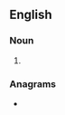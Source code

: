 ==English==

===Noun===
{{head|en|noun form}}

# {{plural of|en|goblet}}

===Anagrams===
* {{anagrams|en|a=beglost|boglets}}